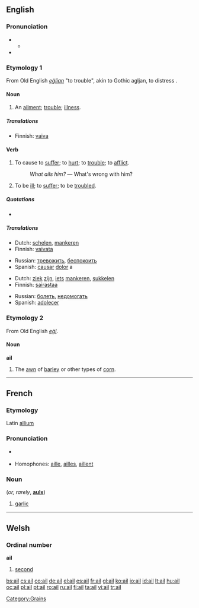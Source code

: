 {{also|-ail}}
==English==

===Pronunciation===
* {{a|RP}}
** {{IPA|/eɪl/}}
* {{rhymes|eɪl}}

===Etymology 1===
From Old English ''[[eġlian]]'' "to trouble", akin to Gothic agljan, to distress{{rfscript|Gothic}}
.

====Noun====
{{en-noun}}

# An [[ailment]]; [[trouble]]; [[illness]].

=====Translations=====
{{trans-top|An ailment; trouble; illness}}
* Finnish: [[vaiva]]
{{trans-mid}}
{{trans-bottom}}

====Verb====
{{en-verb}}

# {{transitive}} To cause to [[suffer]]; to [[hurt]]; to [[trouble]]; to [[afflict]].
#: ''What ails him?'' &mdash; What's wrong with him?
# {{intransitive}} To be [[ill]]; to [[suffer]]; to be [[troubled]].

=====Quotations=====
* {{seeCites}}

=====Translations=====
{{trans-top|to cause to suffer}}
* Dutch: [[schelen]], [[mankeren]]
* Finnish: [[vaivata]]
{{trans-mid}}
* Russian: [[тревожить]], [[беспокоить]]
* Spanish: [[causar]] [[dolor]] a
{{trans-bottom}}

{{trans-top|to be ill}}
* Dutch: [[ziek]] [[zijn]], [[iets]] [[mankeren]], [[sukkelen]]
* Finnish: [[sairastaa]]
{{trans-mid}}
* Russian: [[болеть]], [[недомогать]]
* Spanish: [[adolecer]]
{{trans-bottom}}

===Etymology 2===
From Old English ''[[eġl]]''.

====Noun====
'''ail'''

# The [[awn]] of [[barley]] or other types of [[corn]].

----

==French==

===Etymology===
Latin [[allium]]

===Pronunciation===
* {{IPA|/aj/|lang=fr}} {{X-SAMPA|/aj/}}
* Homophones: [[aille]], [[ailles]], [[aillent]]

===Noun===
{{fr-noun|m}} (''or, rarely'', '''[[aulx]]''')

# [[garlic]]

----

==Welsh==

===Ordinal number===
'''ail'''

# [[second]]

[[Category:Grains]]

[[bs:ail]]
[[cs:ail]]
[[co:ail]]
[[de:ail]]
[[el:ail]]
[[es:ail]]
[[fr:ail]]
[[gl:ail]]
[[ko:ail]]
[[io:ail]]
[[id:ail]]
[[lt:ail]]
[[hu:ail]]
[[oc:ail]]
[[pl:ail]]
[[pt:ail]]
[[ro:ail]]
[[ru:ail]]
[[fi:ail]]
[[ta:ail]]
[[vi:ail]]
[[tr:ail]]